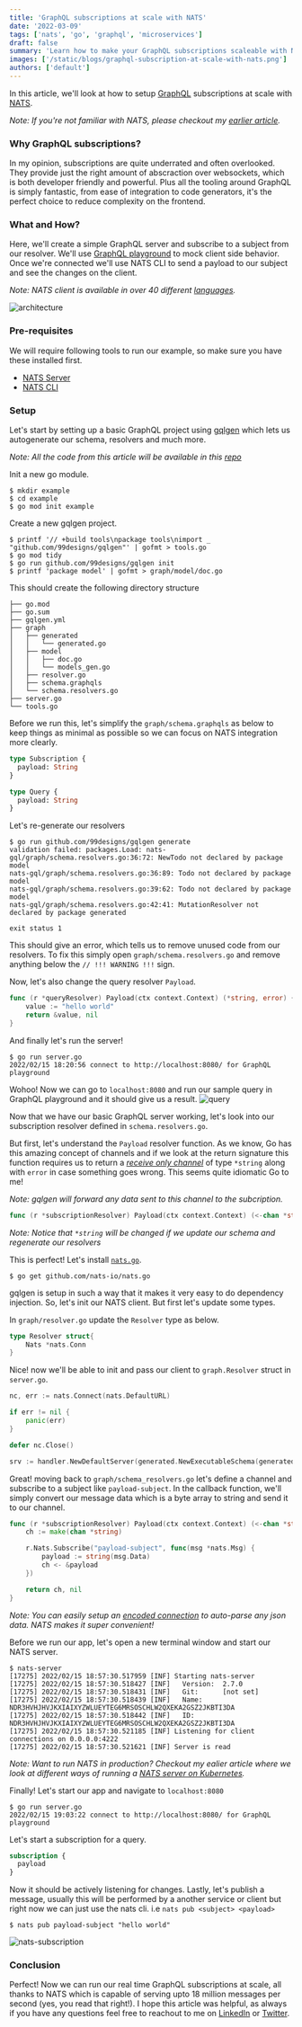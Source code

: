 ```yaml
---
title: 'GraphQL subscriptions at scale with NATS'
date: '2022-03-09'
tags: ['nats', 'go', 'graphql', 'microservices']
draft: false
summary: 'Learn how to make your GraphQL subscriptions scaleable with NATS'
images: ['/static/blogs/graphql-subscription-at-scale-with-nats.png']
authors: ['default']
---
```


In this article, we'll look at how to setup [GraphQL](https://graphql.org/) subscriptions at scale with [NATS](https://nats.io/).

_Note: If you're not familiar with NATS, please checkout my [earlier article](https://kiarashs.ir/blog/distributed-messaging-nats)._

### Why GraphQL subscriptions?

In my opinion, subscriptions are quite underrated and often overlooked. They provide just the right amount of abscraction over websockets, which is both developer friendly and powerful. Plus all the tooling around GraphQL is simply fantastic, from ease of integration to code generators, it's the perfect choice to reduce complexity on the frontend.

### What and How?

Here, we'll create a simple GraphQL server and subscribe to a subject from our resolver. We'll use [GraphQL playground](https://github.com/graphql/graphql-playground) to mock client side behavior. Once we're connected we'll use NATS CLI to send a payload to our subject and see the changes on the client.

_Note: NATS client is available in over 40 different [languages](https://nats.io/download/#clients)._

![architecture](https://dev-to-uploads.s3.amazonaws.com/uploads/articles/u005osvssv3g4vda3a4p.png)

### Pre-requisites

We will require following tools to run our example, so make sure you have these installed first.

- [NATS Server](https://nats.io/download/)
- [NATS CLI](https://github.com/nats-io/natscli)

### Setup

Let's start by setting up a basic GraphQL project using [gqlgen](https://github.com/99designs/gqlgen) which lets us autogenerate our schema, resolvers and much more.

_Note: All the code from this article will be available in this [repo](https://github.com/karanpratapsingh/tutorials/tree/master/go/nats-gql)_

Init a new go module.

```
$ mkdir example
$ cd example
$ go mod init example
```

Create a new gqlgen project.

```
$ printf '// +build tools\npackage tools\nimport _ "github.com/99designs/gqlgen"' | gofmt > tools.go
$ go mod tidy
$ go run github.com/99designs/gqlgen init
$ printf 'package model' | gofmt > graph/model/doc.go
```

This should create the following directory structure

```
├── go.mod
├── go.sum
├── gqlgen.yml
├── graph
│   ├── generated
│   │   └── generated.go
│   ├── model
│   │   ├── doc.go
│   │   └── models_gen.go
│   ├── resolver.go
│   ├── schema.graphqls
│   └── schema.resolvers.go
├── server.go
└── tools.go
```

Before we run this, let's simplify the `graph/schema.graphqls` as below to keep things as minimal as possible so we can focus on NATS integration more clearly.

```graphql
type Subscription {
  payload: String
}

type Query {
  payload: String
}
```

Let's re-generate our resolvers

```
$ go run github.com/99designs/gqlgen generate
validation failed: packages.Load: nats-gql/graph/schema.resolvers.go:36:72: NewTodo not declared by package model
nats-gql/graph/schema.resolvers.go:36:89: Todo not declared by package model
nats-gql/graph/schema.resolvers.go:39:62: Todo not declared by package model
nats-gql/graph/schema.resolvers.go:42:41: MutationResolver not declared by package generated

exit status 1
```

This should give an error, which tells us to remove unused code from our resolvers. To fix this simply open `graph/schema.resolvers.go` and remove anything below the `// !!! WARNING !!!` sign.

Now, let's also change the query resolver `Payload`.

```go
func (r *queryResolver) Payload(ctx context.Context) (*string, error) {
	value := "hello world"
	return &value, nil
}
```

And finally let's run the server!

```
$ go run server.go
2022/02/15 18:20:56 connect to http://localhost:8080/ for GraphQL playground
```

Wohoo! Now we can go to `localhost:8080` and run our sample query in GraphQL playground and it should give us a result.
![query](https://dev-to-uploads.s3.amazonaws.com/uploads/articles/py10so016qcb4tbks16a.png)

Now that we have our basic GraphQL server working, let's look into our subscription resolver defined in `schema.resolvers.go`.

But first, let's understand the `Payload` resolver function. As we know, Go has this amazing concept of channels and if we look at the return signature this function requires us to return a [_receive only channel_](https://www.sohamkamani.com/golang/channels/) of type `*string` along with `error` in case something goes wrong. This seems quite idiomatic Go to me!

_Note: gqlgen will forward any data sent to this channel to the subcription._

```go
func (r *subscriptionResolver) Payload(ctx context.Context) (<-chan *string, error)
```

_Note: Notice that `*string` will be changed if we update our schema and regenerate our resolvers_

This is perfect! Let's install [`nats.go`](github.com/nats-io/nats.go).

```
$ go get github.com/nats-io/nats.go
```

gqlgen is setup in such a way that it makes it very easy to do dependency injection. So, let's init our NATS client. But first let's update some types.

In `graph/resolver.go` update the `Resolver` type as below.

```go
type Resolver struct{
	Nats *nats.Conn
}
```

Nice! now we'll be able to init and pass our client to `graph.Resolver` struct in `server.go`.

```go
nc, err := nats.Connect(nats.DefaultURL)

if err != nil {
	panic(err)
}

defer nc.Close()

srv := handler.NewDefaultServer(generated.NewExecutableSchema(generated.Config{Resolvers: &graph.Resolver{nc}}))
```

Great! moving back to `graph/schema_resolvers.go` let's define a channel and subscribe to a subject like `payload-subject`. In the callback function, we'll simply convert our message data which is a byte array to string and send it to our channel.

```go
func (r *subscriptionResolver) Payload(ctx context.Context) (<-chan *string, error) {
	ch := make(chan *string)

	r.Nats.Subscribe("payload-subject", func(msg *nats.Msg) {
		payload := string(msg.Data)
		ch <- &payload
	})

	return ch, nil
}
```

_Note: You can easily setup an [encoded connection](https://docs.nats.io/using-nats/developer/sending/structure) to auto-parse any json data. NATS makes it super convenient!_

Before we run our app, let's open a new terminal window and start our NATS server.

```
$ nats-server
[17275] 2022/02/15 18:57:30.517959 [INF] Starting nats-server
[17275] 2022/02/15 18:57:30.518427 [INF]   Version:  2.7.0
[17275] 2022/02/15 18:57:30.518431 [INF]   Git:      [not set]
[17275] 2022/02/15 18:57:30.518439 [INF]   Name:     NDR3HVHJHVJKXIAIXYZWLUEYTEG6MRSOSCHLW2QXEKA2GSZ2JKBTI3DA
[17275] 2022/02/15 18:57:30.518442 [INF]   ID:       NDR3HVHJHVJKXIAIXYZWLUEYTEG6MRSOSCHLW2QXEKA2GSZ2JKBTI3DA
[17275] 2022/02/15 18:57:30.521185 [INF] Listening for client connections on 0.0.0.0:4222
[17275] 2022/02/15 18:57:30.521621 [INF] Server is read
```

_Note: Want to run NATS in production? Checkout my ealier article where we look at different ways of running a [NATS server on Kubernetes](https://kiarashs.ir/blog/nats-with-kubernetes-3bmc)._

Finally! Let's start our app and navigate to `localhost:8080`

```
$ go run server.go
2022/02/15 19:03:22 connect to http://localhost:8080/ for GraphQL playground
```

Let's start a subscription for a query.

```graphql
subscription {
  payload
}
```

Now it should be actively listening for changes. Lastly, let's publish a message, usually this will be performed by a another service or client but right now we can just use the nats cli. i.e `nats pub <subject> <payload>`

```
$ nats pub payload-subject "hello world"
```

![nats-subscription](https://dev-to-uploads.s3.amazonaws.com/uploads/articles/3g001txcm9elgr7pomhu.gif)

### Conclusion

Perfect! Now we can run our real time GraphQL subscriptions at scale, all thanks to NATS which is capable of serving upto 18 million messages per second (yes, you read that right!). I hope this article was helpful, as always if you have any questions feel free to reachout to me on [LinkedIn](https://www.linkedin.com/in/thekiarash/) or [Twitter](https://twitter.com/ItIsKiarash).
